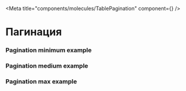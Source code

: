 
<Meta
  title="components/molecules/TablePagination"
  component={<TablePagination />}
/>

# Пагинация

### Pagination minimum example

<Canvas>
  <Story name="Pagination minimum example">
    <TablePagination pageSize={5} />
  </Story>
</Canvas>

### Pagination medium example

<Canvas>
  <Story name="Pagination medium example">
    <TablePagination pageSize={20} />
  </Story>
</Canvas>

### Pagination max example

<Canvas>
  <Story name="Pagination max example">
    <TablePagination pageSize={1000} />
  </Story>
</Canvas>

